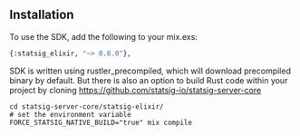 ## Installation

To use the SDK, add the following to your mix.exs:

```python
{:statsig_elixir, "~> 0.8.0"},
```

SDK is written using rustler_precompiled, which will download precompiled binary by default. But there is also an option to build Rust code within your project by cloning https://github.com/statsig-io/statsig-server-core 
 ```
cd statsig-server-core/statsig-elixir/ 
# set the environment variable 
FORCE_STATSIG_NATIVE_BUILD="true" mix compile 
```